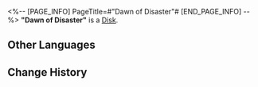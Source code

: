 <%-- [PAGE_INFO]
PageTitle=#"Dawn of Disaster"#
[END_PAGE_INFO] --%>
{{Item Infobox
|id          = 210001
|image       = Item Dawn of Disaster.png
|type        = Disk
|invCategory = Valuables
|rarity      = 3
|effect      = A record that can be played on the Express' phonograph. It might be a chance acquisition or a gift from someone else. All sorts of memories surge up when the music plays &mdash; the smiles, encounters, touches, and the excitement of battle. Maybe that is why people still collect records even as society rapidly advances.<br />The current record contains the track "Dawn of Disaster."
|description = <br />''After the disaster, very few people were willing to investigate whether it was an accidental calamity or a calculated plot.''
}}
'''"Dawn of Disaster"''' is a [[Disk]].

==Other Languages==
{{Other Languages
|en   = "Dawn of Disaster"
|zhs  = 《灾虐的黎明》
|zht  = 〈災虐的黎明〉
|ja   = 『禍災の黎明』
|ko   = ≪재난의 여명≫
|es   = La aurora del desastre
|fr   = « Dawn of Disaster »
|ru   = Dawn of Disaster
|th   = "Dawn of Disaster"
|vi   = "Bình Minh Của Tai Ương"
|de   = „Morgengrauen der Katastrophe“
|id   = "Dawn of Disaster"
|pt   = "Dawn of Disaster"
}}

==Change History==
{{Change History|2.0}}